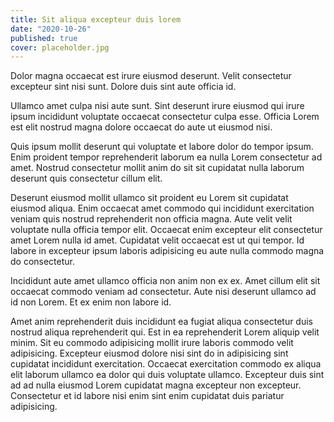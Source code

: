 ```yaml
---
title: Sit aliqua excepteur duis lorem 
date: "2020-10-26"
published: true
cover: placeholder.jpg
---
```


Dolor magna occaecat est irure eiusmod deserunt. Velit consectetur excepteur sint nisi sunt. Dolore duis sint aute officia id.

Ullamco amet culpa nisi aute sunt. Sint deserunt irure eiusmod qui irure ipsum incididunt voluptate occaecat consectetur culpa esse. Officia Lorem est elit nostrud magna dolore occaecat do aute ut eiusmod nisi.

Quis ipsum mollit deserunt qui voluptate et labore dolor do tempor ipsum. Enim proident tempor reprehenderit laborum ea nulla Lorem consectetur ad amet. Nostrud consectetur mollit anim do sit sit cupidatat nulla laborum deserunt quis consectetur cillum elit.

Deserunt eiusmod mollit ullamco sit proident eu Lorem sit cupidatat eiusmod aliqua. Enim occaecat amet commodo qui incididunt exercitation veniam quis nostrud reprehenderit non officia magna. Aute velit velit voluptate nulla officia tempor elit. Occaecat enim excepteur elit consectetur amet Lorem nulla id amet. Cupidatat velit occaecat est ut qui tempor. Id labore in excepteur ipsum laboris adipisicing eu aute nulla commodo magna do consectetur.

Incididunt aute amet ullamco officia non anim non ex ex. Amet cillum elit sit occaecat commodo veniam ad consectetur. Aute nisi deserunt ullamco ad id non Lorem. Et ex enim non labore id.

Amet anim reprehenderit duis incididunt ea fugiat aliqua consectetur duis nostrud aliqua reprehenderit qui. Est in ea reprehenderit Lorem aliquip velit minim. Sit eu commodo adipisicing mollit irure laboris commodo velit adipisicing. Excepteur eiusmod dolore nisi sint do in adipisicing sint cupidatat incididunt exercitation. Occaecat exercitation commodo ex aliqua elit laborum ullamco ea dolor qui duis voluptate ullamco. Excepteur duis sint ad ad nulla eiusmod Lorem cupidatat magna excepteur non excepteur. Consectetur et id labore nisi enim sint enim cupidatat duis pariatur adipisicing.